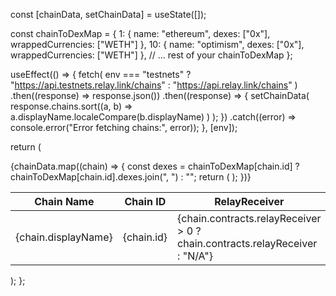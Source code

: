 
  const [chainData, setChainData] = useState([]);

const chainToDexMap = {
1: { name: "ethereum", dexes: ["0x"], wrappedCurrencies: ["WETH"] },
10: { name: "optimism", dexes: ["0x"], wrappedCurrencies: ["WETH"] },
// ... rest of your chainToDexMap
};

useEffect(() => {
fetch(
env === "testnets"
? "https://api.testnets.relay.link/chains"
: "https://api.relay.link/chains"
)
.then((response) => response.json())
.then((response) => {
setChainData(
response.chains.sort((a, b) =>
a.displayName.localeCompare(b.displayName)
)
);
})
.catch((error) => console.error("Error fetching chains:", error));
}, [env]);

return (
<table
style={{ width: "100%", borderSpacing: "48px" }}
className="relay-table" >
<thead
style={{
          borderBottom: "1px solid rgb(227 226 230)",
          paddingBottom: 5,
          width: "100%",
          fontSize: 16,
        }} >
<tr style={{ textAlign: "left" }}>
<th>Chain Name</th>
<th>Chain ID</th>
<th>RelayReceiver</th>
<th>ERC20Router</th>
<th>ApprovalProxy</th>
</tr>
</thead>
<tbody>
{chainData.map((chain) => {
const dexes = chainToDexMap[chain.id]
? chainToDexMap[chain.id].dexes.join(", ")
: "";
return (
<tr key={chain.id}>
<td style={{ textTransform: "capitalize" }}>
{chain.displayName}
</td>
<td>{chain.id}</td>
<td>
{chain.contracts.relayReceiver > 0
? chain.contracts.relayReceiver
: "N/A"}
</td>
<td>
{chain.contracts.erc20Router > 0
? chain.contracts.erc20Router
: "N/A"}
</td>
<td>
{chain.contracts.approvalProxy > 0
? chain.contracts.approvalProxy
: "N/A"}
</td>
</tr>
);
})}
</tbody>
</table>
);
};
